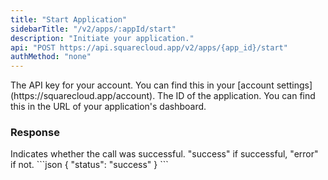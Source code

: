 ```yaml
---
title: "Start Application"
sidebarTitle: "/v2/apps/:appId/start"
description: "Initiate your application."
api: "POST https://api.squarecloud.app/v2/apps/{app_id}/start"
authMethod: "none"
---
```


<ParamField header="Authorization" type="string" placeholder="API KEY" required>
  The API key for your account. You can find this in your [account settings](https://squarecloud.app/account).
</ParamField>

<ParamField path="app_id" type="string" placeholder="Application ID" required>
  The ID of the application. You can find this in the URL of your application's dashboard.
</ParamField>

### Response

<ResponseField name="status" type="string">
  Indicates whether the call was successful. "success" if successful, "error" if not.
</ResponseField>

<ResponseExample>
```json
{
    "status": "success"
}
```
</ResponseExample>